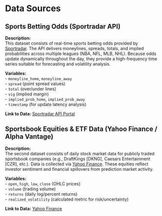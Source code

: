 # Data Sources

## Sports Betting Odds (Sportradar API)

**Description:**  
This dataset consists of real-time sports betting odds provided by [Sportradar](https://developer.sportradar.com). The API delivers moneylines, spreads, totals, and implied probabilities across multiple leagues (NBA, NFL, MLB, NHL). Because odds update dynamically throughout the day, they provide a high-frequency time series suitable for forecasting and volatility analysis.  

**Variables:**  
- `moneyline_home`, `moneyline_away`  
- `spread` (point spread values)  
- `total` (over/under lines)  
- `vig` (implied margin)  
- `implied_prob_home`, `implied_prob_away`  
- `timestamp` (for update latency analysis)  

**Link to Data:** [Sportradar API Portal](https://developer.sportradar.com)

## Sportsbook Equities & ETF Data (Yahoo Finance / Alpha Vantage)

**Description:**  
The second dataset consists of daily stock market data for publicly traded sportsbook companies (e.g., DraftKings [DKNG], Caesars Entertainment [CZR], etc.). Data is collected via [Yahoo Finance](https://finance.yahoo.com). These equities reflect investor sentiment and financial spillovers from prediction market activity.  

**Variables:**  
- `open`, `high`, `low`, `close` (OHLC prices)  
- `volume` (trading volume)  
- `returns` (daily log/percent returns)  
- `realized_volatility` (calculated metric for risk/uncertainty)

**Link to Data:** [Yahoo Finance](https://finance.yahoo.com)

